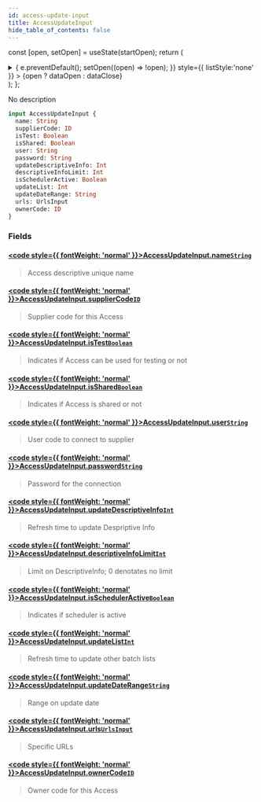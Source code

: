 ```yaml
---
id: access-update-input
title: AccessUpdateInput
hide_table_of_contents: false
---
```






const [open, setOpen] = useState(startOpen);
return (
<details {...(open ? { open: true } : {})} className="details" style={{ border:'none', boxShadow:'none', background:'var(--ifm-background-color)' }}>
<summary
onClick={(e) => {
e.preventDefault();
setOpen((open) => !open);
}}
style={{ listStyle:'none' }} >
{open ? dataOpen : dataClose}
</summary>
{open && children}
</details>
);
};

No description

```graphql
input AccessUpdateInput {
  name: String
  supplierCode: ID
  isTest: Boolean
  isShared: Boolean
  user: String
  password: String
  updateDescriptiveInfo: Int
  descriptiveInfoLimit: Int
  isSchedulerActive: Boolean
  updateList: Int
  updateDateRange: String
  urls: UrlsInput
  ownerCode: ID
}
```

### Fields

#### [<code style={{ fontWeight: 'normal' }}>AccessUpdateInput.<b>name</b></code>](#)<Bullet />[`String`](/api/scalars/string) <Badge class="badge badge--secondary" text="scalar"/>

> Access descriptive unique name

#### [<code style={{ fontWeight: 'normal' }}>AccessUpdateInput.<b>supplierCode</b></code>](#)<Bullet />[`ID`](/api/scalars/id) <Badge class="badge badge--secondary" text="scalar"/>

> Supplier code for this Access

#### [<code style={{ fontWeight: 'normal' }}>AccessUpdateInput.<b>isTest</b></code>](#)<Bullet />[`Boolean`](/api/scalars/boolean) <Badge class="badge badge--secondary" text="scalar"/>

> Indicates if Access can be used for testing or not

#### [<code style={{ fontWeight: 'normal' }}>AccessUpdateInput.<b>isShared</b></code>](#)<Bullet />[`Boolean`](/api/scalars/boolean) <Badge class="badge badge--secondary" text="scalar"/>

> Indicates if Access is shared or not

#### [<code style={{ fontWeight: 'normal' }}>AccessUpdateInput.<b>user</b></code>](#)<Bullet />[`String`](/api/scalars/string) <Badge class="badge badge--secondary" text="scalar"/>

> User code to connect to supplier

#### [<code style={{ fontWeight: 'normal' }}>AccessUpdateInput.<b>password</b></code>](#)<Bullet />[`String`](/api/scalars/string) <Badge class="badge badge--secondary" text="scalar"/>

> Password for the connection

#### [<code style={{ fontWeight: 'normal' }}>AccessUpdateInput.<b>updateDescriptiveInfo</b></code>](#)<Bullet />[`Int`](/api/scalars/int) <Badge class="badge badge--secondary" text="scalar"/>

> Refresh time to update Despriptive Info

#### [<code style={{ fontWeight: 'normal' }}>AccessUpdateInput.<b>descriptiveInfoLimit</b></code>](#)<Bullet />[`Int`](/api/scalars/int) <Badge class="badge badge--secondary" text="scalar"/>

> Limit on DescriptiveInfo; 0 denotates no limit

#### [<code style={{ fontWeight: 'normal' }}>AccessUpdateInput.<b>isSchedulerActive</b></code>](#)<Bullet />[`Boolean`](/api/scalars/boolean) <Badge class="badge badge--secondary" text="scalar"/>

> Indicates if scheduler is active

#### [<code style={{ fontWeight: 'normal' }}>AccessUpdateInput.<b>updateList</b></code>](#)<Bullet />[`Int`](/api/scalars/int) <Badge class="badge badge--secondary" text="scalar"/>

> Refresh time to update other batch lists

#### [<code style={{ fontWeight: 'normal' }}>AccessUpdateInput.<b>updateDateRange</b></code>](#)<Bullet />[`String`](/api/scalars/string) <Badge class="badge badge--secondary" text="scalar"/>

> Range on update date

#### [<code style={{ fontWeight: 'normal' }}>AccessUpdateInput.<b>urls</b></code>](#)<Bullet />[`UrlsInput`](/api/inputs/urls-input) <Badge class="badge badge--secondary" text="input"/>

> Specific URLs

#### [<code style={{ fontWeight: 'normal' }}>AccessUpdateInput.<b>ownerCode</b></code>](#)<Bullet />[`ID`](/api/scalars/id) <Badge class="badge badge--secondary" text="scalar"/>

> Owner code for this Access
